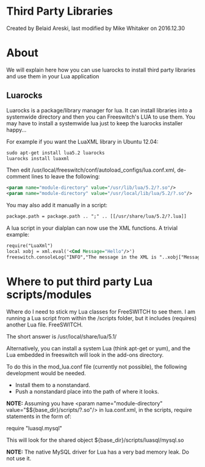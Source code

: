 
# Third Party Libraries 

 Created by  Belaid Areski, last modified by  Mike Whitaker on 2016.12.30

# About

We will explain here how you can use luarocks to install third party libraries and use them in your Lua application

## Luarocks

Luarocks is a package/library manager for lua. It can install libraries into a systemwide directory and then you can Freeswitch's LUA to use them. You may have to install a systemwide lua just to keep the luarocks installer happy...

For example if you want the LuaXML library in Ubuntu 12.04:

```xml
sudo apt-get install lua5.2 luarocks
luarocks install luaxml
```

Then edit /usr/local/freeswitch/conf/autoload\_configs/lua.conf.xml, de-comment lines to leave the following:

```xml
<param name="module-directory" value="/usr/lib/lua/5.2/?.so"/>
<param name="module-directory" value="/usr/local/lib/lua/5.2/?.so"/>
```

You may also add it manually in a script:

```xml
package.path = package.path .. ";" .. [[/usr/share/lua/5.2/?.lua]]
```

A lua script in your dialplan can now use the XML functions. A trivial example:

```xml
require("LuaXml")
local xobj = xml.eval('<Cmd Message="Hello"/>')
freeswitch.consoleLog("INFO","The message in the XML is "..xobj["Message"].."\n")
```

# Where to put third party Lua scripts/modules

Where do I need to stick my Lua classes for FreeSWITCH to see them. I am running a Lua script from within the /scripts folder, but it includes (requires) another Lua file. FreeSWITCH.

The short answer is /usr/local/share/lua/5.1/

Alternatively, you can install a system Lua (think apt-get or yum), and the Lua embedded in freeswitch will look in the add-ons directory.

To do this in the mod\_lua.conf file (currently not possible), the following development would be needed.

* Install them to a nonstandard.
* Push a nonstandard place into the path of where it looks.

**NOTE:** Assuming you have &lt;param name="module-directory" value="$${base\_dir}/scripts/?.so"/> in lua.conf.xml, in the scripts, require statements in the form of:

require "luasql.mysql"

This will look for the shared object ${base\_dir}/scripts/luasql/mysql.so

**NOTE:** The native MySQL driver for Lua has a very bad memory leak. Do not use it.


